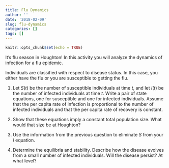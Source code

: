 ```yaml
---
title: Flu Dynamics
author: ''
date: '2018-02-09'
slug: flu-dynamics
categories: []
tags: []
---
```


```r
knitr::opts_chunk$set(echo = TRUE)
```

It's flu season in Houghton! In this activity you will analyze the dynamics of infection for a flu epidemic.

Individuals are classified with respect to disease status. In this case, you either have the flu or you are susceptible to getting the flu.

1.  Let $S(t)$ be the number of susceptible individuals at time $t$, and let $I(t)$ be the number of infected individuals at time $t$. Write a pair of state equations, one for susceptible and one for infected individuals. Assume that the per capita rate of infection is proportional to the number of infected individuals and that the per capita rate of recovery is constant.

1.  Show that these equations imply a constant total population size. What would that size be at Houghton?

1.  Use the information from the previous question to eliminate $S$ from your $I$ equation.

1.  Determine the equilibria and stability. Describe how the disease evolves from a small number of infected individuals. Will the disease persist? At what level?
